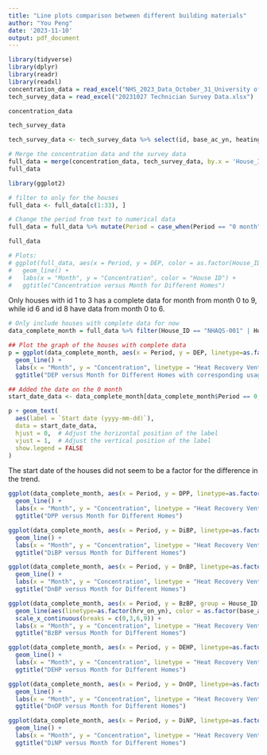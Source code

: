 ```yaml
---
title: "Line plots comparison between different building materials"
author: "You Peng"
date: '2023-11-10'
output: pdf_document
---
```


```r
library(tidyverse)
library(dplyr)
library(readr)
library(readxl)
concentration_data = read_excel("NHS_2023_Data_October_31_University of Toronto_First phase_modified_Will.xlsx", sheet = "Passive air- PUF(pgm-3)", skip = 4)
tech_survey_data = read_excel("20231027 Technician Survey Data.xlsx")
```

```r
concentration_data
```


```r
tech_survey_data
```

```r
tech_survey_data <- tech_survey_data %>% select(id, base_ac_yn, heating_type, cellulose_ins_yn, Styrofoam_ins_yn, fiberglass_ins_yn, sprayfoam_ins_yn, base_ij_osb_yn, ukc1_mat, lkc_mat, hrv_on_yn)
```

```r
# Merge the concentration data and the survey data
full_data = merge(concentration_data, tech_survey_data, by.x = 'House_ID', by.y='id')
full_data
```


```r
library(ggplot2)

# filter to only for the houses
full_data <- full_data[c(1:33), ]

# Change the period from text to numerical data
full_data = full_data %>% mutate(Period = case_when(Period == "0 month" ~ 0, Period == "3 month" ~ 3, Period == "6 month" ~ 6, Period == "9 month" ~ 9))

full_data

# Plots:
# ggplot(full_data, aes(x = Period, y = DEP, color = as.factor(House_ID), group = as.factor(House_ID))) +
#   geom_line() +
#   labs(x = "Month", y = "Concentration", color = "House ID") +
#   ggtitle("Concentration versus Month for Different Homes")

```
Only houses with id 1 to 3 has a complete data for month from month 0 to 9, while id 6 and id 8 have data from month 0 to 6.


```r
# Only include houses with complete data for now
data_complete_month = full_data %>% filter(House_ID == "NHAQS-001" | House_ID == "NHAQS-002" | House_ID == "NHAQS-003" | House_ID == "NHAQS-006" | House_ID == "NHAQS-008")

## Plot the graph of the houses with complete data
p = ggplot(data_complete_month, aes(x = Period, y = DEP, linetype=as.factor(hrv_on_yn), color = as.factor(base_ac_yn), group = as.factor(House_ID))) +
  geom_line() +
  labs(x = "Month", y = "Concentration", linetype = "Heat Recovery Ventilator", color = "Air Conditioning") +
  ggtitle("DEP versus Month for Different Homes with corresponding usage of air conditioning")

## Added the date on the 0 month
start_date_data <- data_complete_month[data_complete_month$Period == 0,]

p + geom_text(
  aes(label = `Start date (yyyy-mm-dd)`),
  data = start_date_data,
  hjust = 0,  # Adjust the horizontal position of the label
  vjust = 1,  # Adjust the vertical position of the label
  show.legend = FALSE
)
```
The start date of the houses did not seem to be a factor for the difference in the trend.


```r
ggplot(data_complete_month, aes(x = Period, y = DPP, linetype=as.factor(hrv_on_yn), color = as.factor(base_ac_yn), group = as.factor(House_ID))) +
  geom_line() +
  labs(x = "Month", y = "Concentration", linetype = "Heat Recovery Ventilator", color = "Air Conditioning") +
  ggtitle("DPP versus Month for Different Homes")
```

```r
ggplot(data_complete_month, aes(x = Period, y = DiBP, linetype=as.factor(hrv_on_yn), color = as.factor(base_ac_yn), group = as.factor(House_ID))) +
  geom_line() +
  labs(x = "Month", y = "Concentration", linetype = "Heat Recovery Ventilator", color = "Air Conditioning") +
  ggtitle("DiBP versus Month for Different Homes")
```


```r
ggplot(data_complete_month, aes(x = Period, y = DnBP, linetype=as.factor(hrv_on_yn), color = as.factor(base_ac_yn), group = as.factor(House_ID))) +
  geom_line() +
  labs(x = "Month", y = "Concentration", linetype = "Heat Recovery Ventilator", color = "Air conditioning") +
  ggtitle("DnBP versus Month for Different Homes")
```

```r
ggplot(data_complete_month, aes(x = Period, y = BzBP, group = House_ID)) +
  geom_line(aes(linetype=as.factor(hrv_on_yn), color = as.factor(base_ac_yn))) +
  scale_x_continuous(breaks = c(0,3,6,9)) +
  labs(x = "Month", y = "Concentration", linetype = "Heat Recovery Ventilator", color = "Air Conditioning") +
  ggtitle("BzBP versus Month for Different Homes")
```

```r
ggplot(data_complete_month, aes(x = Period, y = DEHP, linetype=as.factor(hrv_on_yn), color = as.factor(base_ac_yn), group = as.factor(House_ID))) +
  geom_line() +
  labs(x = "Month", y = "Concentration", linetype = "Heat Recovery Ventilator", color = "Air Conditioning") +
  ggtitle("DEHP versus Month for Different Homes")
```


```r
ggplot(data_complete_month, aes(x = Period, y = DnOP, linetype=as.factor(hrv_on_yn), color = as.factor(base_ac_yn), group = as.factor(House_ID))) +
  geom_line() +
  labs(x = "Month", y = "Concentration", linetype = "Heat Recovery Ventilator", color = "Air Conditioning") +
  ggtitle("DnOP versus Month for Different Homes")
```


```r
ggplot(data_complete_month, aes(x = Period, y = DiNP, linetype=as.factor(hrv_on_yn), color = as.factor(base_ac_yn), group = as.factor(House_ID))) +
  geom_line() +
  labs(x = "Month", y = "Concentration", linetype = "Heat Recovery Ventilator", color = "Air Conditioning") +
  ggtitle("DiNP versus Month for Different Homes")
```


